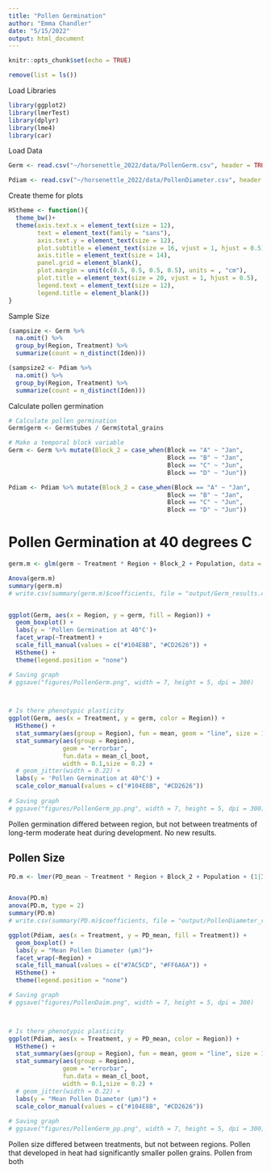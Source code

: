 ```yaml
---
title: "Pollen Germination"
author: "Emma Chandler"
date: "5/15/2022"
output: html_document
---
```


```r
knitr::opts_chunk$set(echo = TRUE)
```

```r
remove(list = ls())
```

Load Libraries
```r
library(ggplot2)
library(lmerTest)
library(dplyr)
library(lme4)
library(car)
```


Load Data
```r
Germ <- read.csv("~/horsenettle_2022/data/PollenGerm.csv", header = TRUE)

Pdiam <- read.csv("~/horsenettle_2022/data/PollenDiameter.csv", header = TRUE)
```

Create theme for plots
```r
HStheme <- function(){            
  theme_bw()+                          
  theme(axis.text.x = element_text(size = 12), 
        text = element_text(family = "sans"), 
        axis.text.y = element_text(size = 12),
        plot.subtitle = element_text(size = 16, vjust = 1, hjust = 0.5),
        axis.title = element_text(size = 14),
        panel.grid = element_blank(),
        plot.margin = unit(c(0.5, 0.5, 0.5, 0.5), units = , "cm"),
        plot.title = element_text(size = 20, vjust = 1, hjust = 0.5),
        legend.text = element_text(size = 12),
        legend.title = element_blank())
}
```


Sample Size 
```r

(sampsize <- Germ %>%
  na.omit() %>% 
  group_by(Region, Treatment) %>% 
  summarize(count = n_distinct(Iden)))

(sampsize2 <- Pdiam %>%
  na.omit() %>% 
  group_by(Region, Treatment) %>% 
  summarize(count = n_distinct(Iden)))

```

Calculate pollen germination
```r

# Calculate pollen germination
Germ$germ <- Germ$tubes / Germ$total_grains

# Make a temporal block variable
Germ <- Germ %>% mutate(Block_2 = case_when(Block == "A" ~ "Jan",
                                            Block == "B" ~ "Jan",
                                            Block == "C" ~ "Jun",
                                            Block == "D" ~ "Jun"))

Pdiam <- Pdiam %>% mutate(Block_2 = case_when(Block == "A" ~ "Jan",
                                            Block == "B" ~ "Jan",
                                            Block == "C" ~ "Jun",
                                            Block == "D" ~ "Jun"))
```

# Pollen Germination at 40 degrees C
```r

germ.m <- glm(germ ~ Treatment * Region + Block_2 + Population, data = Germ, family = "quasibinomial")

Anova(germ.m)
summary(germ.m)  
# write.csv(summary(germ.m)$coefficients, file = "output/Germ_results.csv" )


ggplot(Germ, aes(x = Region, y = germ, fill = Region)) +
  geom_boxplot() +
  labs(y = 'Pollen Germination at 40°C')+
  facet_wrap(~Treatment) +
  scale_fill_manual(values = c("#104E8B", "#CD2626")) +
  HStheme() +
  theme(legend.position = "none")

# Saving graph
# ggsave("figures/PollenGerm.png", width = 7, height = 5, dpi = 300)



# Is there phenotypic plasticity
ggplot(Germ, aes(x = Treatment, y = germ, color = Region)) +
  HStheme() +
  stat_summary(aes(group = Region), fun = mean, geom = "line", size = 1, alpha = 0.7) +
  stat_summary(aes(group = Region), 
               geom = "errorbar",
               fun.data = mean_cl_boot,
               width = 0.1,size = 0.2) +
  # geom_jitter(width = 0.22) +
  labs(y = 'Pollen Germination at 40°C') +
  scale_color_manual(values = c("#104E8B", "#CD2626")) 
  
# Saving graph
# ggsave("figures/PollenGerm_pp.png", width = 7, height = 5, dpi = 300)


```
Pollen germination differed between region, but not between treatments of long-term moderate heat during development. No new results.


## Pollen Size
```r

PD.m <- lmer(PD_mean ~ Treatment * Region + Block_2 + Population + (1|ID), data = Pdiam)


Anova(PD.m)
anova(PD.m, type = 2)
summary(PD.m)
# write.csv(summary(PD.m)$coefficients, file = "output/PollenDiameter_results.csv" )

ggplot(Pdiam, aes(x = Treatment, y = PD_mean, fill = Treatment)) +
  geom_boxplot() +
  labs(y = "Mean Pollen Diameter (µm)")+
  facet_wrap(~Region) +
  scale_fill_manual(values = c("#7AC5CD", "#FF6A6A")) +
  HStheme() +
  theme(legend.position = "none")

# Saving graph
# ggsave("figures/PollenDaim.png", width = 7, height = 5, dpi = 300)



# Is there phenotypic plasticity
ggplot(Pdiam, aes(x = Treatment, y = PD_mean, color = Region)) +
  HStheme() +
  stat_summary(aes(group = Region), fun = mean, geom = "line", size = 1, alpha = 0.7) +
  stat_summary(aes(group = Region), 
               geom = "errorbar",
               fun.data = mean_cl_boot,
               width = 0.1,size = 0.2) +
  # geom_jitter(width = 0.22) +
  labs(y = "Mean Pollen Diameter (µm)") +
  scale_color_manual(values = c("#104E8B", "#CD2626")) 
  
# Saving graph
# ggsave("figures/PollenGerm_pp.png", width = 7, height = 5, dpi = 300)


```

Pollen size differed between treatments, but not between regions. Pollen that developed in heat had significantly smaller pollen grains. Pollen from both 

